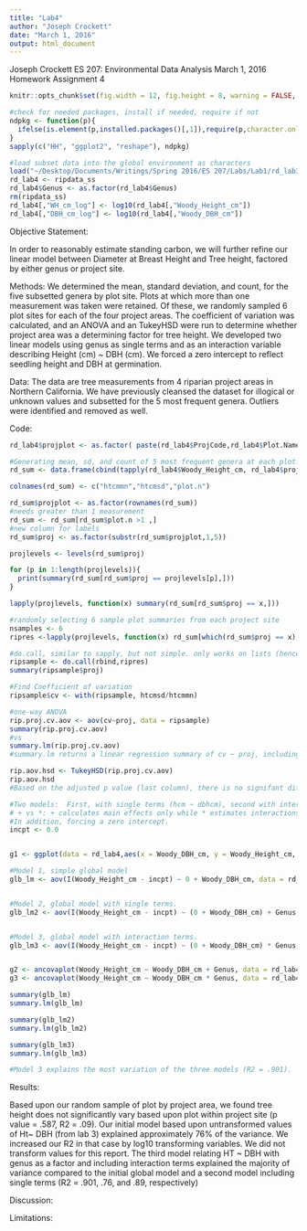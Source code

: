 ```yaml
---
title: "Lab4"
author: "Joseph Crockett"
date: "March 1, 2016"
output: html_document
---
```

Joseph Crockett
ES 207: Environmental Data Analysis
March 1, 2016
Homework Assignment 4

```r
knitr::opts_chunk$set(fig.width = 12, fig.height = 8, warning = FALSE, message = FALSE)

#check for needed packages, install if needed, require if not
ndpkg <- function(p){
  ifelse(is.element(p,installed.packages()[,1]),require(p,character.only = T), install.packages(p, dep = T))
}
sapply(c("HH", "ggplot2", "reshape"), ndpkg)

#load subset data into the global environment as characters
load("~/Desktop/Documents/Writings/Spring 2016/ES 207/Labs/Lab1/rd_lab3.rda")
rd_lab4 <- ripdata_ss
rd_lab4$Genus <- as.factor(rd_lab4$Genus)
rm(ripdata_ss)
rd_lab4[,"WH_cm_log"] <- log10(rd_lab4[,"Woody_Height_cm"])
rd_lab4[,"DBH_cm_log"] <- log10(rd_lab4[,"Woody_DBH_cm"])
```

Objective Statement:

In order to reasonably estimate standing carbon, we will further refine our linear model between Diameter at Breast Height and Tree height, factored by either genus or project site.

Methods:
We determined the mean, standard deviation, and count, for the five subsetted genera by plot site.  Plots at which more than one measurement was taken were retained.  Of these, we randomly sampled 6 plot sites for each of the four project areas.  The coefficient of variation was calculated, and an ANOVA and an TukeyHSD were run to determine whether project area was a determining factor for tree height.
We developed two linear models using genus as single terms and as an interaction variable describing Height (cm) ~ DBH (cm).  We forced a zero intercept to reflect seedling height and DBH at germination.

Data:
The data are tree measurements from 4 riparian project areas in Northern California. We have previously cleansed the dataset for illogical or unknown values and subsetted for the 5 most frequent genera.  Outliers were identified and removed as well.  

Code:

```r
rd_lab4$projplot <- as.factor( paste(rd_lab4$ProjCode,rd_lab4$Plot.Name))

#Generating mean, sd, and count of 5 most frequent genera at each plot.
rd_sum <- data.frame(cbind(tapply(rd_lab4$Woody_Height_cm, rd_lab4$projplot, mean), tapply(rd_lab4$Woody_Height_cm,rd_lab4$projplot,sd),tapply(rd_lab4$Woody_Height_cm,rd_lab4$projplot,length)))

colnames(rd_sum) <- c("htcmmn","htcmsd","plot.n")

rd_sum$projplot <- as.factor(rownames(rd_sum))
#needs greater than 1 measurement
rd_sum <- rd_sum[rd_sum$plot.n >1 ,]
#new column for labels
rd_sum$proj <- as.factor(substr(rd_sum$projplot,1,5))

projlevels <- levels(rd_sum$proj)

for (p in 1:length(projlevels)){
  print(summary(rd_sum[rd_sum$proj == projlevels[p],]))
}

lapply(projlevels, function(x) summary(rd_sum[rd_sum$proj == x,]))

#randomly selecting 6 sample plot summaries from each project site
nsamples <- 6
ripres <-lapply(projlevels, function(x) rd_sum[which(rd_sum$proj == x),][sample(nrow(rd_sum[which(rd_sum$proj ==x),]),nsamples),])

#do.call, similar to sapply, but not simple. only works on lists (hence lapply). Combining by each value (1-4) by rows.
ripsample <- do.call(rbind,ripres)
summary(ripsample$proj)

#Find Coefficient of variation
ripsample$cv <- with(ripsample, htcmsd/htcmmn)

#one-way ANOVA 
rip.proj.cv.aov <- aov(cv~proj, data = ripsample)
summary(rip.proj.cv.aov)
#vs
summary.lm(rip.proj.cv.aov)
#summary.lm returns a linear regression summary of cv ~ proj, including expanded coefficients, std. error, r2, residuals, p and t values.  Summary of the anova returns proj as a single variable, the residuals, sum of squares, mean squares, f value and degrees of freedom.  

rip.aov.hsd <- TukeyHSD(rip.proj.cv.aov)
rip.aov.hsd
#Based on the adjusted p value (last column), there is no signifant difference between sites. From the one-way ANOVA, the predictors do not have a significant impact on the response.

```

```r
#Two models:  First, with single terms (hcm ~ dbhcm), second with interaction (hcm ~ dbhcm * genus).  Looking first at hcm ~ dbhcm by Genus group.
# + vs *: + calculates main effects only while * estimates interactions between factors.
#In addition, forcing a zero intercept.
incpt <- 0.0


g1 <- ggplot(data = rd_lab4,aes(x = Woody_DBH_cm, y = Woody_Height_cm, color = Genus)) + geom_point() + theme_minimal() + labs(title = "Height ~ DBH", x = "DBH, cm", y = "Height, cm")

#Model 1, simple global model
glb_lm <- aov(I(Woody_Height_cm - incpt) ~ 0 + Woody_DBH_cm, data = rd_lab4)


#Model 2, global model with single terms.  
glb_lm2 <- aov(I(Woody_Height_cm - incpt) ~ (0 + Woody_DBH_cm) + Genus, data = rd_lab4)


#Model 3, global model with interaction terms.
glb_lm3 <- aov(I(Woody_Height_cm - incpt) ~ (0 + Woody_DBH_cm) * Genus, data = rd_lab4)


g2 <- ancovaplot(Woody_Height_cm ~ Woody_DBH_cm + Genus, data = rd_lab4)
g3 <- ancovaplot(Woody_Height_cm ~ Woody_DBH_cm * Genus, data = rd_lab4)

summary(glb_lm)
summary.lm(glb_lm)

summary(glb_lm2)
summary.lm(glb_lm2)

summary(glb_lm3)
summary.lm(glb_lm3)

#Model 3 explains the most variation of the three models (R2 = .901).  The second model of the single terms indicates that the Fraxinus Genus is a significant predictor; however, model 3 indicates that the Fraxinus and interaction term between Fraxinus and DBH is not significant (pr(>|t|) == .6154 and .3366, respectively).

```

Results:

Based upon our random sample of plot by project area, we found tree height does not significantly vary based upon plot within project site (p value = .587, R2 = .09). Our initial model based upon untransformed values of Ht~ DBH (from lab 3) explained approximately 76% of the variance.  We increased our R2 in that case by log10 transforming variables.  We did not transform values for this report. The third model relating HT ~ DBH with genus as a factor and including interaction terms explained the majority of variance compared to the initial global model and a second model including single terms (R2 = .901, .76, and .89, respectively)

Discussion:


Limitations:


